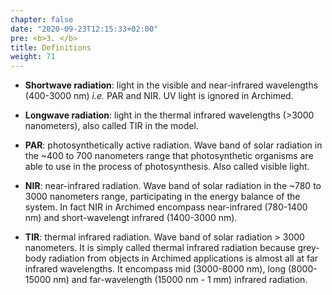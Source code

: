 ```yaml
---
chapter: false
date: "2020-09-23T12:15:33+02:00"
pre: <b>3. </b>
title: Definitions
weight: 71
---
```


- **Shortwave radiation**: light in the visible and near-infrared wavelengths (400-3000 nm) *i.e.* PAR and NIR. UV light is ignored in Archimed. 
- **Longwave radiation**: light in the thermal infrared wavelengths (>3000 nanometers), also called TIR in the model.
- **PAR**: photosynthetically active radiation. Wave band of solar radiation in the ~400 to 700 nanometers range that photosynthetic organisms are able to use in the process of photosynthesis. Also called visible light.
- **NIR**: near-infrared radiation. Wave band of solar radiation in the ~780 to 3000 nanometers range, participating in the energy balance of the system. In fact NIR in Archimed encompass near-infrared (780-1400 nm) and short-wavelengt infrared (1400-3000 nm). 

- **TIR**: thermal infrared radiation. Wave band of solar radiation > 3000 nanometers. It is simply called thermal infrared radiation because grey-body radiation from objects in Archimed applications is almost all at far infrared wavelengths. It encompass mid (3000-8000 nm), long (8000-15000 nm) and far-wavelength (15000 nm - 1 mm) infrared radiation. 

